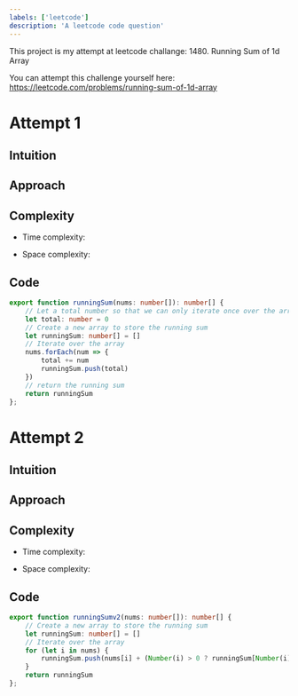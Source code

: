 ```yaml
---
labels: ['leetcode']
description: 'A leetcode code question'
---
```


This project is my attempt at leetcode challange: 1480. Running Sum of 1d Array

You can attempt this challenge yourself here: https://leetcode.com/problems/running-sum-of-1d-array

# Attempt 1

## Intuition
<!-- Describe your first thoughts on how to solve this problem. -->


## Approach
<!-- Describe your approach to solving the problem. -->


## Complexity
- Time complexity:
<!-- Add your time complexity here, e.g. $$O(n)$$ -->

- Space complexity:
<!-- Add your space complexity here, e.g. $$O(n)$$ -->

## Code

```ts
export function runningSum(nums: number[]): number[] {
    // Let a total number so that we can only iterate once over the array
    let total: number = 0
    // Create a new array to store the running sum
    let runningSum: number[] = []
    // Iterate over the array
    nums.forEach(num => {
        total += num
        runningSum.push(total)
    })
    // return the running sum
    return runningSum
};
```

# Attempt 2

## Intuition
<!-- Describe your first thoughts on how to solve this problem. -->


## Approach
<!-- Describe your approach to solving the problem. -->


## Complexity
- Time complexity:
<!-- Add your time complexity here, e.g. $$O(n)$$ -->

- Space complexity:
<!-- Add your space complexity here, e.g. $$O(n)$$ -->

## Code

```ts
export function runningSumv2(nums: number[]): number[] {
    // Create a new array to store the running sum
    let runningSum: number[] = []
    // Iterate over the array
    for (let i in nums) {
        runningSum.push(nums[i] + (Number(i) > 0 ? runningSum[Number(i) - 1] : 0))
    }
    return runningSum
};
```